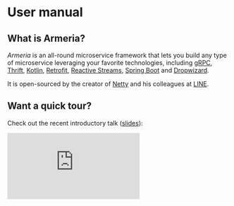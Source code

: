 # User manual

## What is Armeria?

_Armeria_ is an all-round microservice framework that lets you build any type of microservice
leveraging your favorite technologies, including [gRPC](https://grpc.io/),
[Thrift](https://thrift.apache.org/), [Kotlin](https://kotlinlang.org/),
[Retrofit](https://square.github.io/retrofit/), [Reactive Streams](https://www.reactive-streams.org/),
[Spring Boot](https://spring.io/projects/spring-boot) and [Dropwizard](https://www.dropwizard.io/).

It is open-sourced by the creator of [Netty](https://netty.io/) and his colleagues at
[LINE](https://engineering.linecorp.com/en/).

## Want a quick tour?

Check out the recent introductory talk
([slides](https://speakerdeck.com/trustin/armeria-a-microservice-framework-well-suited-everywhere)):

<AspectRatio width={16} height={9} maxWidth="21rem">
  <iframe src="https://www.youtube.com/embed/Vr-0GKUmzo8" style="border: none;" allowfullscreen />
</AspectRatio>

## Features

### HTTP/2

- Supports HTTP/2 on both TLS and cleartext connections
- Supports protocol upgrade via both HTTP/2 connection preface and traditional HTTP/1 upgrade request
- Fully compatible with existing HTTP/1 servers
- Integrated PROXY protocol support for interoperability with load balancers such as HAProxy and AWS ELB.

### Integration with gRPC and Thrift

- Your gRPC or Thrift service implementation runs on top of Armeria without any modification.
- Works with the official gRPC or Thrift-over-HTTP client
- Works with the code generated by the official Protobuf or Thrift IDL compiler
- Supports various protocol combinations, such as:
  - gRPC-over-HTTP/1 & 2
  - Thrift-over-HTTP/1 & 2
  - gRPC-Web
- See [Running a Thrift service](/docs/server-thrift) and [Running a gRPC service](/docs/server-grpc).

### Essential features for building microservices

- Metrics
- Circuit breaker
- Client-side health-check and load-balancing
- Service discovery from various sources such as DNS and ZooKeeper
  - See [Client-side load balancing and service discovery](/docs/client-service-discovery).
- Distributed call tracing via Zipkin

### Interactive web-based debug console

- Browse the list of available RPC operations
- Invoke an RPC operation via a web form
- Share an RPC request with your colleagues so they can reproduce the problem easily
  - Just like sharing a cURL command, but works for RPC
- See [Browsing and invoking services with DocService](/docs/server-docservice).

### Completely asynchronous and reactive

- Built on top of Reactive Streams and Java 8 CompletableFuture
- Asynchronous connection pool ensures your application never blocks even on pool exhaustion.
- Domain name lookups are also fully asynchronous thanks to Netty’s asynchronous domain name resolver.

### Compatibility with existing Java EE web applications

- Runs any Java EE web applications such as Spring Boot on the same TCP/IP port
- Your Java EE web application speaks HTTP/2!
- See [Embedding a servlet container](/docs/server-servlet).

### Even higher performance on Linux

- JNI-based socket I/O
- BoringSSL-based TLS connections
